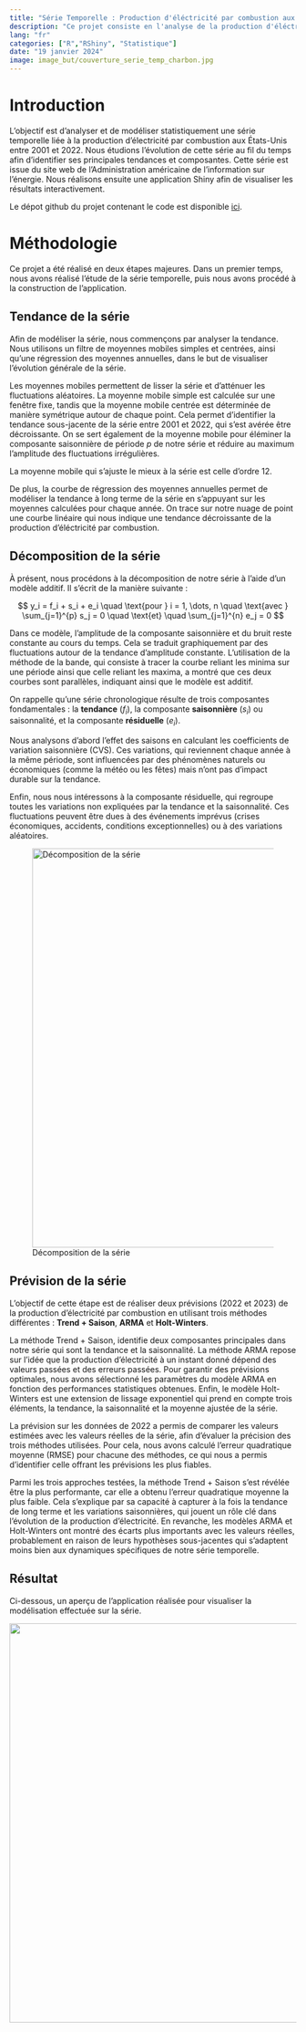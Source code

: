 ```yaml
---
title: "Série Temporelle : Production d'éléctricité par combustion aux États-Unis"
description: "Ce projet consiste en l'analyse de la production d'éléctricité par combustion aux États-Unis entre 2001 et 2022. Nous réalisons également une prévision pour l'année 2023."
lang: "fr"
categories: ["R","RShiny", "Statistique"]
date: "19 janvier 2024"
image: image_but/couverture_serie_temp_charbon.jpg
---
```


# Introduction

L'objectif est d'analyser et de modéliser statistiquement une série temporelle liée à la production d'électricité par combustion aux États-Unis entre 2001 et 2022. Nous étudions l'évolution de cette série au fil du temps afin d'identifier ses principales tendances et composantes. Cette série est issue du site web de l'Administration américaine de l'information sur l'énergie. Nous réalisons ensuite une application Shiny afin de visualiser les résultats interactivement.

Le dépot github du projet contenant le code est disponible [ici](https://github.com/rachidsahli/Projet-iut/tree/main/Serie_temp_charbon).

# Méthodologie

Ce projet a été réalisé en deux étapes majeures. Dans un premier temps, nous avons réalisé l'étude de la série temporelle, puis nous avons procédé à la construction de l'application.

## Tendance de la série

Afin de modéliser la série, nous commençons par analyser la tendance. Nous utilisons un filtre de moyennes mobiles simples et centrées, ainsi qu'une régression des moyennes annuelles, dans le but de visualiser l'évolution générale de la série.

Les moyennes mobiles permettent de lisser la série et d'atténuer les fluctuations aléatoires. La moyenne mobile simple est calculée sur une fenêtre fixe, tandis que la moyenne mobile centrée est déterminée de manière symétrique autour de chaque point. Cela permet d'identifier la tendance sous-jacente de la série entre 2001 et 2022, qui s'est avérée être décroissante. On se sert également de la moyenne mobile pour éléminer la composante saisonnière de période $p$ de notre série et réduire au maximum l'amplitude des fluctuations irrégulières.

La moyenne mobile qui s'ajuste le mieux à la série est celle d'ordre 12.

De plus, la courbe de régression des moyennes annuelles permet de modéliser la tendance à long terme de la série en s'appuyant sur les moyennes calculées pour chaque année. On trace sur notre nuage de point une courbe linéaire qui nous indique une tendance décroissante de la production d'éléctricité par combustion.

## Décomposition de la série

À présent, nous procédons à la décomposition de notre série à l'aide d'un modèle additif. Il s'écrit de la manière suivante :

$$ y_i = f_i + s_i + e_i \quad \text{pour } i = 1, \dots, n \quad \text{avec }  \sum_{j=1}^{p} s_j = 0 \quad \text{et} \quad \sum_{j=1}^{n} e_j = 0 $$  

Dans ce modèle, l’amplitude de la composante saisonnière et du bruit reste constante au cours du temps. Cela se traduit graphiquement par des fluctuations autour de la tendance d’amplitude constante. L'utilisation de la méthode de la bande, qui consiste à tracer la courbe reliant les minima sur une période ainsi que celle reliant les maxima, a montré que ces deux courbes sont parallèles, indiquant ainsi que le modèle est additif.

On rappelle qu'une série chronologique résulte de trois composantes fondamentales : la **tendance** ($f_i$), la composante **saisonnière** ($s_i$) ou saisonnalité, et la composante **résiduelle** ($e_i$).

Nous analysons d'abord l'effet des saisons en calculant les coefficients de variation saisonnière (CVS). Ces variations, qui reviennent chaque année à la même période, sont influencées par des phénomènes naturels ou économiques (comme la météo ou les fêtes) mais n'ont pas d'impact durable sur la tendance.

Enfin, nous nous intéressons à la composante résiduelle, qui regroupe toutes les variations non expliquées par la tendance et la saisonnalité. Ces fluctuations peuvent être dues à des événements imprévus (crises économiques, accidents, conditions exceptionnelles) ou à des variations aléatoires.

![Décomposition de la série](image_but/decomposition.png){fig-align="center" width="700"}

## Prévision de la série

L'objectif de cette étape est de réaliser deux prévisions (2022 et 2023) de la production d'électricité par combustion en utilisant trois méthodes différentes : **Trend + Saison**, **ARMA** et **Holt-Winters**.

La méthode Trend + Saison, identifie deux composantes principales dans notre série qui sont la tendance et la saisonnalité. La méthode ARMA repose sur l’idée que la production d’électricité à un instant donné dépend des valeurs passées et des erreurs passées. Pour garantir des prévisions optimales, nous avons sélectionné les paramètres du modèle ARMA en fonction des performances statistiques obtenues. Enfin, le modèle Holt-Winters est une extension de lissage exponentiel qui prend en compte trois éléments, la tendance, la saisonnalité et la moyenne ajustée de la série. 

La prévision sur les données de 2022 a permis de comparer les valeurs estimées avec les valeurs réelles de la série, afin d’évaluer la précision des trois méthodes utilisées. Pour cela, nous avons calculé l’erreur quadratique moyenne (RMSE) pour chacune des méthodes, ce qui nous a permis d’identifier celle offrant les prévisions les plus fiables.

Parmi les trois approches testées, la méthode Trend + Saison s'est révélée être la plus performante, car elle a obtenu l’erreur quadratique moyenne la plus faible. Cela s’explique par sa capacité à capturer à la fois la tendance de long terme et les variations saisonnières, qui jouent un rôle clé dans l’évolution de la production d’électricité. En revanche, les modèles ARMA et Holt-Winters ont montré des écarts plus importants avec les valeurs réelles, probablement en raison de leurs hypothèses sous-jacentes qui s’adaptent moins bien aux dynamiques spécifiques de notre série temporelle.

## Résultat

Ci-dessous, un aperçu de l'application réalisée pour visualiser la modélisation effectuée sur la série.

![](image_but/apercu_serie_temp.gif){fig-align="center" width="700"}
